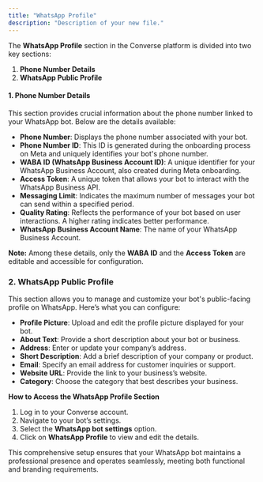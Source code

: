 ```yaml
---
title: "WhatsApp Profile"
description: "Description of your new file."
---
```


The **WhatsApp Profile** section in the  Converse platform is divided into two key sections:

1. **Phone Number Details**
2. **WhatsApp Public Profile**

#### **1. Phone Number Details**

This section provides crucial information about the phone number linked to your WhatsApp bot. Below are the details available:

- **Phone Number**: Displays the phone number associated with your bot.
- **Phone Number ID**: This ID is generated during the onboarding process on Meta and uniquely identifies your bot's phone number.
- **WABA ID (WhatsApp Business Account ID)**: A unique identifier for your WhatsApp Business Account, also created during Meta onboarding.
- **Access Token**: A unique token that allows your bot to interact with the WhatsApp Business API.
- **Messaging Limit**: Indicates the maximum number of messages your bot can send within a specified period.
- **Quality Rating**: Reflects the performance of your bot based on user interactions. A higher rating indicates better performance.
- **WhatsApp Business Account Name**: The name of your WhatsApp Business Account.

**Note:** Among these details, only the **WABA ID** and the **Access Token** are editable and accessible for configuration.

### **2. WhatsApp Public Profile**

This section allows you to manage and customize your bot's public-facing profile on WhatsApp. Here’s what you can configure:

- **Profile Picture**: Upload and edit the profile picture displayed for your bot.
- **About Text**: Provide a short description about your bot or business.
- **Address**: Enter or update your company’s address.
- **Short Description**: Add a brief description of your company or product.
- **Email**: Specify an email address for customer inquiries or support.
- **Website URL**: Provide the link to your business’s website.
- **Category**: Choose the category that best describes your business.

**How to Access the WhatsApp Profile Section**

1. Log in to your  Converse account.
2. Navigate to your bot’s settings.
3. Select the **WhatsApp bot settings** option.
4. Click on **WhatsApp Profile** to view and edit the details.

This comprehensive setup ensures that your WhatsApp bot maintains a professional presence and operates seamlessly, meeting both functional and branding requirements.